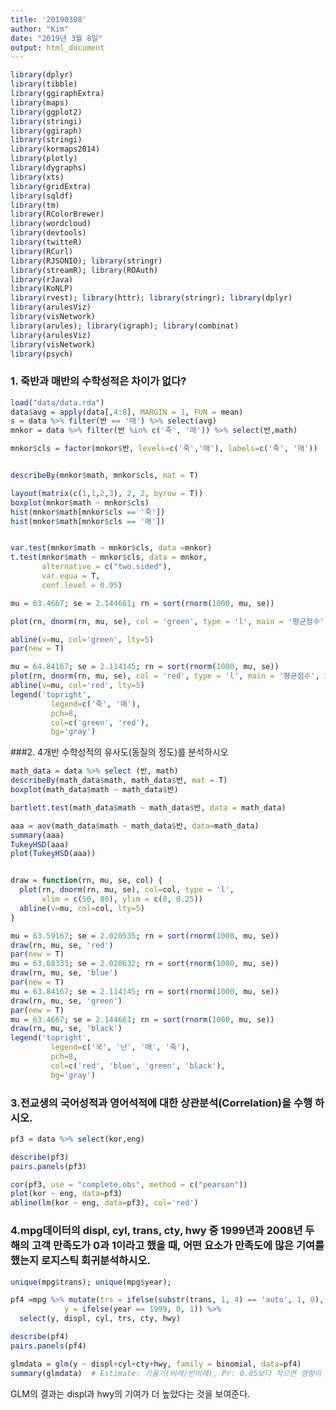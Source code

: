 ```yaml
---
title: '20190308'
author: "Kim"
date: "2019년 3월 8일"
output: html_document
---
```


```r
library(dplyr)
library(tibble)   
library(ggiraphExtra)
library(maps)
library(ggplot2)
library(stringi)
library(ggiraph)
library(stringi)
library(kormaps2014)
library(plotly)
library(dygraphs)
library(xts)
library(gridExtra)
library(sqldf)
library(tm)
library(RColorBrewer)
library(wordcloud)
library(devtools)
library(twitteR)
library(RCurl) 
library(RJSONIO); library(stringr)
library(streamR); library(ROAuth)
library(rJava)
library(KoNLP)
library(rvest); library(httr); library(stringr); library(dplyr)
library(arulesViz) 
library(visNetwork)
library(arules); library(igraph); library(combinat)
library(arulesViz)
library(visNetwork)
library(psych)
```

### 1. 죽반과 매반의 수학성적은 차이가 없다?
```r

load("data/data.rda")
data$avg = apply(data[,4:8], MARGIN = 1, FUN = mean)
s = data %>% filter(반 == '매') %>% select(avg)
mnkor = data %>% filter(반 %in% c('죽', '매')) %>% select(반,math)

mnkor$cls = factor(mnkor$반, levels=c('죽','매'), labels=c('죽', '매'))


describeBy(mnkor$math, mnkor$cls, mat = T)

layout(matrix(c(1,1,2,3), 2, 2, byrow = T)) 
boxplot(mnkor$math ~ mnkor$cls)
hist(mnkor$math[mnkor$cls == '죽'])
hist(mnkor$math[mnkor$cls == '매'])


var.test(mnkor$math ~ mnkor$cls, data =mnkor)
t.test(mnkor$math ~ mnkor$cls, data = mnkor, 
       alternative = c("two.sided"),
       var.equa = T,
       conf.level = 0.95)

mu = 63.4667; se = 2.144661; rn = sort(rnorm(1000, mu, se))

plot(rn, dnorm(rn, mu, se), col = 'green', type = 'l', main = '평균점수', xlim = c(50, 80), ylim = c(0, 0.25))

abline(v=mu, col='green', lty=5)
par(new = T)     

mu = 64.84167; se = 2.114145; rn = sort(rnorm(1000, mu, se))
plot(rn, dnorm(rn, mu, se), col = 'red', type = 'l', main = '평균점수', xlim = c(50, 80), ylim = c(0, 0.25))
abline(v=mu, col='red', lty=5)
legend('topright',
         legend=c('죽', '매'),
         pch=8,
         col=c('green', 'red'),
         bg='gray')
```

###2. 4개반 수학성적의 유사도(동질의 정도)를 분석하시오
```r
math_data = data %>% select (반, math)
describeBy(math_data$math, math_data$반, mat = T)
boxplot(math_data$math ~ math_data$반)

bartlett.test(math_data$math ~ math_data$반, data = math_data) 

aaa = aov(math_data$math ~ math_data$반, data=math_data)
summary(aaa)
TukeyHSD(aaa)
plot(TukeyHSD(aaa))


draw = function(rn, mu, se, col) {
  plot(rn, dnorm(rn, mu, se), col=col, type = 'l',
       xlim = c(50, 80), ylim = c(0, 0.25))
  abline(v=mu, col=col, lty=5)
}

mu = 63.59167; se = 2.020535; rn = sort(rnorm(1000, mu, se))
draw(rn, mu, se, 'red')
par(new = T)
mu = 63.08333; se = 2.028632; rn = sort(rnorm(1000, mu, se))
draw(rn, mu, se, 'blue')
par(new = T)
mu = 63.84167; se = 2.114145; rn = sort(rnorm(1000, mu, se))
draw(rn, mu, se, 'green')
par(new = T)
mu = 63.4667; se = 2.144661; rn = sort(rnorm(1000, mu, se))
draw(rn, mu, se, 'black')
legend('topright',
         legend=c('국', '난', '매', '죽'),
         pch=8,
         col=c('red', 'blue', 'green', 'black'),
         bg='gray')

```

### 3.전교생의 국어성적과 영어석적에 대한 상관분석(Correlation)을 수행 하시오. 
```r
pf3 = data %>% select(kor,eng)

describe(pf3)
pairs.panels(pf3)

cor(pf3, use = "complete.obs", method = c("pearson"))
plot(kor ~ eng, data=pf3)
abline(lm(kor ~ eng, data=pf3), col='red')     
```

### 4.mpg데이터의 displ, cyl, trans, cty, hwy 중 1999년과 2008년 두 해의 고객 만족도가 0과 1이라고 했을 때, 어떤 요소가 만족도에 많은 기여를 했는지 로지스틱 회귀분석하시오.
```r
unique(mpg$trans); unique(mpg$year);

pf4 =mpg %>% mutate(trs = ifelse(substr(trans, 1, 4) == 'auto', 1, 0), 
            y = ifelse(year == 1999, 0, 1)) %>%
  select(y, displ, cyl, trs, cty, hwy)

describe(pf4)
pairs.panels(pf4)

glmdata = glm(y ~ displ+cyl+cty+hwy, family = binomial, data=pf4)
summary(glmdata)  # Estimate: 기울기(비례/반비례), Pr: 0.05보다 작으면 영향이 있다
```
GLM의 결과는 displ과 hwy의 기여가 더 높았다는 것을 보여준다.
